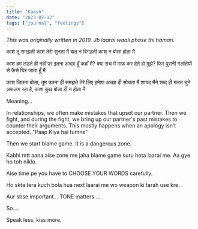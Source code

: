 ```yaml
---
title: "Kaash"
date: "2023-07-12"
tags: ["journal", "feelings"]
---
```


_This was originally written in 2019. Jb laarai waali phase thi hamari._

काश तू समझती
काश तेरी सुनता मैं
बात न बिगड़ती
काश न बोला होता मैं

काश हम लड़ते ही नहीं
पर इतना अच्छा हूँ कहाँ मैं?
क्या सच में माफ़ कर देते हो मुझे?
फिर पुरानी गलतियों से कैसे घिर जाता हूँ मैं

काश जितना बोला, तुम उतना ही समझते
तेरे लिए हमेशा अच्छा ही सोचता मैं
शायद मैंने शब्द ही गलत चुने
अब लग रहा है, काश कुछ बोला ही न होता मैं

Meaning...

In relationships, we often make mistakes that upset our partner. Then we fight, and during the fight, we bring up our partner's past mistakes to counter their arguments. This mostly happens when an apology isn’t accepted. "Paap Kiya hai tumne"

Then we start blame game. It is a dangerous zone.

Kabhi mtt aana aise zone me jaha blame game suru hota laarai me. Aa gye ho toh niklo.

Aise time pe you have to CHOOSE YOUR WORDS carefully.

Ho skta tera kuch bola hua next laarai me wo weapon ki tarah use kre.

Aur sbse important... TONE matters....

So....

Speak less, kiss more.
